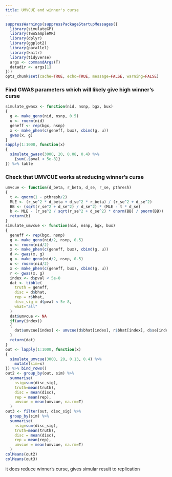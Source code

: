 ```yaml
---
title: UMVCUE and winner's curse
---
```


```r
suppressWarnings(suppressPackageStartupMessages({
  library(simulateGP)
  library(TwoSampleMR)
  library(dplyr)
  library(ggplot2)
  library(parallel)
  library(knitr)
  library(tidyverse)
  args <- commandArgs(T)
  datadir <- args[1]
}))
opts_chunk$set(cache=TRUE, echo=TRUE, message=FALSE, warning=FALSE)
```


### Find GWAS parameters which will likely give high winner's curse


```r
simulate_gwasx <- function(nid, nsnp, bgx, bux)
{
  g <- make_geno(nid, nsnp, 0.5)
  u <- rnorm(nid)
  geneff <- rep(bgx, nsnp)
  x <- make_phen(c(geneff, bux), cbind(g, u))
  gwas(x, g)
}
sapply(1:1000, function(x)
{
  simulate_gwasx(3000, 20, 0.08, 0.4) %>%
    {sum(.$pval < 5e-8)}
}) %>% table
```


### Check that UMVCUE works at reducing winner's curse

```r
umvcue <- function(d_beta, r_beta, d_se, r_se, pthresh)
{
  t <- qnorm(1 - pthresh/2)
  MLE <- (r_se^2 * d_beta + d_se^2 * r_beta) / (r_se^2 + d_se^2)
  BB <- (sqrt(r_se^2 + d_se^2) / d_se^2) * (MLE - t * d_se)
  b <- MLE - (r_se^2 / sqrt(r_se^2 + d_se^2) * dnorm(BB) / pnorm(BB))
  return(b)
}
simulate_umvcue <- function(nid, nsnp, bgx, bux)
{
  geneff <- rep(bgx, nsnp)
  g <- make_geno(nid/2, nsnp, 0.5)
  u <- rnorm(nid/2)
  x <- make_phen(c(geneff, bux), cbind(g, u))
  d <- gwas(x, g)
  g <- make_geno(nid/2, nsnp, 0.5)
  u <- rnorm(nid/2)
  x <- make_phen(c(geneff, bux), cbind(g, u))
  r <- gwas(x, g)
  index <- d$pval < 5e-8
  dat <- tibble(
    truth = geneff,
    disc = d$bhat,
    rep = r$bhat,
    disc_sig = d$pval < 5e-8,
    what="all"
  )
  dat$umvcue <- NA
  if(any(index))
  {
    dat$umvcue[index] <- umvcue(d$bhat[index], r$bhat[index], d$se[index], r$se[index], 5e-8)
  }
  return(dat)
}
out <- lapply(1:1000, function(x)
{
  simulate_umvcue(3000, 20, 0.13, 0.4) %>%
    mutate(sim=x)
}) %>% bind_rows()
out2 <- group_by(out, sim) %>%
  summarise(
    nsig=sum(disc_sig), 
    truth=mean(truth),
    disc = mean(disc),
    rep = mean(rep),
    umvcue = mean(umvcue, na.rm=T)
  )
out3 <- filter(out, disc_sig) %>%
  group_by(sim) %>%
  summarise(
    nsig=sum(disc_sig), 
    truth=mean(truth),
    disc = mean(disc),
    rep = mean(rep),
    umvcue = mean(umvcue, na.rm=T)
  )
colMeans(out2)
colMeans(out3)
```

it does reduce winner's curse, gives simular result to replication

